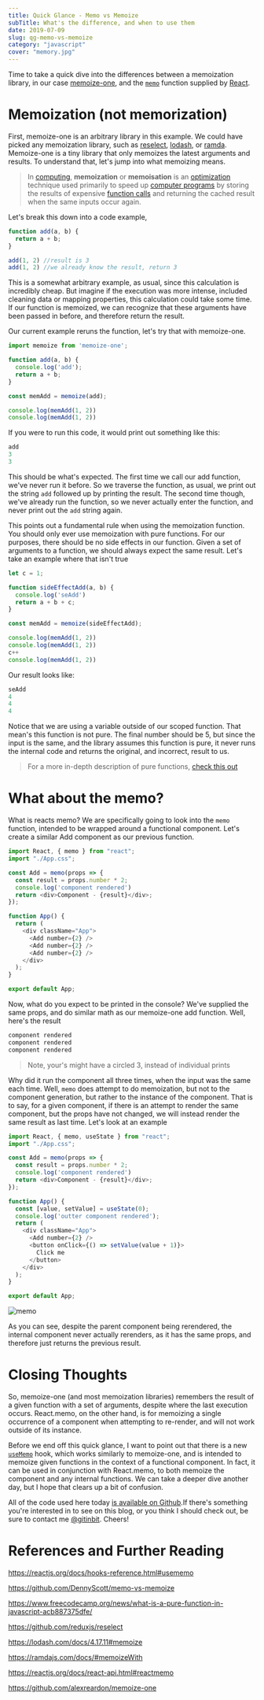 ```yaml
---
title: Quick Glance - Memo vs Memoize
subTitle: What's the difference, and when to use them
date: 2019-07-09
slug: qg-memo-vs-memoize
category: "javascript"
cover: "memory.jpg"
---
```


Time to take a quick dive into the differences between a memoization library, in our case [memoize-one](https://github.com/alexreardon/memoize-one), and the [`memo`](https://reactjs.org/docs/react-api.html#reactmemo) function supplied by [React](https://reactjs.org/). 

# Memoization (not memorization)

First, memoize-one is an arbitrary library in this example. We could have picked any memoization library, such as [reselect](https://github.com/reduxjs/reselect), [lodash](https://lodash.com/docs/4.17.11#memoize), or [ramda](https://ramdajs.com/docs/#memoizeWith). Memoize-one is a tiny library that only memoizes the latest arguments and results. To understand that, let's jump into what memoizing means.

> In [computing](https://en.wikipedia.org/wiki/Computing), **memoization** or **memoisation** is an [optimization](https://en.wikipedia.org/wiki/Optimization_(computer_science)) technique used primarily to speed up [computer programs](https://en.wikipedia.org/wiki/Computer_programs) by storing the results of expensive [function calls](https://en.wikipedia.org/wiki/Subroutine) and returning the cached result when the same inputs occur again.

Let's break this down into a code example,

```javascript
function add(a, b) {
  return a + b;
}

add(1, 2) //result is 3
add(1, 2) //we already know the result, return 3
```

This is a somewhat arbitrary example, as usual, since this calculation is incredibly cheap. But imagine if the execution was more intense, included cleaning data or mapping properties, this calculation could take some time. If our function is memoized, we can recognize that these arguments have been passed in before, and therefore return the result. 

Our current example reruns the function, let's try that with memoize-one.

```javascript
import memoize from 'memoize-one';

function add(a, b) {
  console.log('add');
  return a + b;
}

const memAdd = memoize(add);

console.log(memAdd(1, 2))
console.log(memAdd(1, 2))
```

If you were to run this code, it would print out something like this:

```javascript
add
3
3
```

This should be what's expected. The first time we call our add function, we've never run it before. So we traverse the function, as usual, we print out the string `add` followed up by printing the result. The second time though, we've already run the function, so we never actually enter the function, and never print out the `add` string again.

This points out a fundamental rule when using the memoization function. You should only ever use memoization with pure functions. For our purposes, there should be no side effects in our function. Given a set of arguments to a function, we should always expect the same result. Let's take an example where that isn't true

```javascript
let c = 1;

function sideEffectAdd(a, b) {
  console.log('seAdd')
  return a + b + c;
}

const memAdd = memoize(sideEffectAdd);

console.log(memAdd(1, 2))
console.log(memAdd(1, 2))
c++
console.log(memAdd(1, 2))
```

Our result looks like:

```javascript
seAdd
4
4
4
```

Notice that we are using a variable outside of our scoped function. That mean's this function is not pure. The final number should be 5, but since the input is the same, and the library assumes this function is pure, it never runs the internal code and returns the original, and incorrect, result to us.

> For a more in-depth description of pure functions, [check this out](https://www.freecodecamp.org/news/what-is-a-pure-function-in-javascript-acb887375dfe/)

# What about the memo?

What is reacts memo? We are specifically going to look into the `memo` function, intended to be wrapped around a functional component. Let's create a similar Add component as our previous function.

```javascript
import React, { memo } from "react";
import "./App.css";

const Add = memo(props => {
  const result = props.number * 2;
  console.log('component rendered')
  return <div>Component - {result}</div>;
});

function App() {
  return (
    <div className="App">
      <Add number={2} />
      <Add number={2} />
      <Add number={2} />
    </div>
  );
}

export default App;
```

Now, what do you expect to be printed in the console? We've supplied the same props, and do similar math as our memoize-one add function. Well, here's the result

```javascript
component rendered
component rendered
component rendered
```

> Note, your's might have a circled 3, instead of individual prints

Why did it run the component all three times, when the input was the same each time. Well, `memo` does attempt to do memoization, but not to the component generation, but rather to the instance of the component. That is to say, for a given component, if there is an attempt to render the same component, but the props have not changed, we will instead render the same result as last time. Let's look at an example

```javascript
import React, { memo, useState } from "react";
import "./App.css";

const Add = memo(props => {
  const result = props.number * 2;
  console.log('component rendered')
  return <div>Component - {result}</div>;
});

function App() {
  const [value, setValue] = useState(0);
  console.log('outter component rendered');
  return (
    <div className="App">
      <Add number={2} />
      <button onClick={() => setValue(value + 1)}>
        Click me
      </button>
    </div>
  );
}

export default App;

```



![memo](https://raw.githubusercontent.com/DennyScott/dennyscott.io/master/content/posts/2019-07-09--memo-vs-memoize/memo.gif)

As you can see, despite the parent component being rerendered, the internal component never actually rerenders, as it has the same props, and therefore just returns the previous result. 

# Closing Thoughts

So, memoize-one (and most memoization libraries) remembers the result of a given function with a set of arguments, despite where the last execution occurs. React.memo, on the other hand, is for memoizing a single occurrence of a component when attempting to re-render, and will not work outside of its instance. 

Before we end off this quick glance, I want to point out that there is a new [`useMemo`](https://reactjs.org/docs/hooks-reference.html#usememo) hook, which works similarly to memoize-one, and is intended to memoize given functions in the context of a functional component. In fact, it can be used in conjunction with React.memo, to both memoize the component and any internal functions. We can take a deeper dive another day, but I hope that clears up a bit of confusion.

All of the code used here today [is available on Github](https://github.com/DennyScott/memo-vs-memoize).If there's something you're interested in to see on this blog, or you think I should check out, be sure to contact me [@gitinbit](https://twitter.com/gitinbit). Cheers!



# References and Further Reading

https://reactjs.org/docs/hooks-reference.html#usememo

https://github.com/DennyScott/memo-vs-memoize

https://www.freecodecamp.org/news/what-is-a-pure-function-in-javascript-acb887375dfe/

https://github.com/reduxjs/reselect

https://lodash.com/docs/4.17.11#memoize

https://ramdajs.com/docs/#memoizeWith

https://reactjs.org/docs/react-api.html#reactmemo

https://github.com/alexreardon/memoize-one